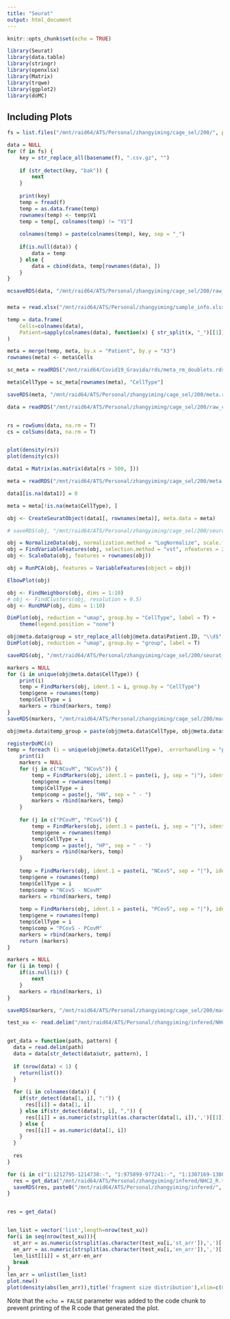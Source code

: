 ```yaml
---
title: "Seurat"
output: html_document
---
```


```r
knitr::opts_chunk$set(echo = TRUE)
```


```r
library(Seurat)
library(data.table)
library(stringr)
library(openxlsx)
library(Matrix)
library(trqwe)
library(ggplot2)
library(doMC)
```

## Including Plots

```r
fs = list.files("/mnt/raid64/ATS/Personal/zhangyiming/cage_sel/200/", pattern = "csv.gz$", full.names = T)

data = NULL
for (f in fs) {
    key = str_replace_all(basename(f), ".csv.gz", "")
    
    if (str_detect(key, "bak")) {
        next
    }
    
    print(key)
    temp = fread(f)
    temp = as.data.frame(temp)
    rownames(temp) <- temp$V1
    temp = temp[, colnames(temp) != "V1"]
    
    colnames(temp) = paste(colnames(temp), key, sep = "_")
    
    if(is.null(data)) {
        data = temp
    } else {
        data = cbind(data, temp[rownames(data), ])
    }
}

mcsaveRDS(data, "/mnt/raid64/ATS/Personal/zhangyiming/cage_sel/200/raw_counts.rds")
```


### 
```r
meta = read.xlsx("/mnt/raid64/ATS/Personal/zhangyiming/sample_info.xlsx")

temp = data.frame(
    Cells=colnames(data),
    Patient=sapply(colnames(data), function(x) { str_split(x, "_")[[1]][2] })
)

meta = merge(temp, meta, by.x = "Patient", by.y = "X3")
rownames(meta) <- meta$Cells

sc_meta = readRDS("/mnt/raid64/Covid19_Gravida/rds/meta_rm_doublets.rds")

meta$CellType = sc_meta[rownames(meta), "CellType"]

saveRDS(meta, "/mnt/raid64/ATS/Personal/zhangyiming/cage_sel/200/meta.rds")
```


```r
data = readRDS("/mnt/raid64/ATS/Personal/zhangyiming/cage_sel/200/raw_counts.rds")


rs = rowSums(data, na.rm = T)
cs = colSums(data, na.rm = T)


plot(density(rs))
plot(density(cs))
```


```r
data1 = Matrix(as.matrix(data[rs > 500, ]))

meta = readRDS("/mnt/raid64/ATS/Personal/zhangyiming/cage_sel/200/meta.rds")

data1[is.na(data1)] = 0

meta = meta[!is.na(meta$CellType), ]

obj <- CreateSeuratObject(data1[, rownames(meta)], meta.data = meta)

# saveRDS(obj, "/mnt/raid64/ATS/Personal/zhangyiming/cage_sel/200/seurat_obj.rds")
```


```r
obj = NormalizeData(obj, normalization.method = "LogNormalize", scale.factor = 10000)
obj = FindVariableFeatures(obj, selection.method = "vst", nfeatures = 2000)
obj <- ScaleData(obj, features = rownames(obj))
```


```R
obj = RunPCA(obj, features = VariableFeatures(object = obj))

ElbowPlot(obj)
```

```R
obj <- FindNeighbors(obj, dims = 1:10)
# obj <- FindClusters(obj, resolution = 0.5)
obj <- RunUMAP(obj, dims = 1:10)
```


```r
DimPlot(obj, reduction = "umap", group.by = "CellType", label = T) +
    theme(legend.position = "none")
```


```r
obj@meta.data$group = str_replace_all(obj@meta.data$Patient.ID, "\\d$", "")
DimPlot(obj, reduction = "umap", group.by = "group", label = T)
```

```R
saveRDS(obj, "/mnt/raid64/ATS/Personal/zhangyiming/cage_sel/200/seurat_obj.rds")
```



```r
markers = NULL
for (i in unique(obj@meta.data$CellType)) {
    print(i)
    temp = FindMarkers(obj, ident.1 = i, group.by = "CellType")
    temp$gene = rownames(temp)
    temp$CellType = i
    markers = rbind(markers, temp)
}
saveRDS(markers, "/mnt/raid64/ATS/Personal/zhangyiming/cage_sel/200/markers_between_ßcelltypes.rds")
```


```r

obj@meta.data$temp_group = paste(obj@meta.data$CellType, obj@meta.data$group, sep = "|")

registerDoMC(4)
temp = foreach (i = unique(obj@meta.data$CellType), .errorhandling = "pass") %dopar% {
    print(i)
    markers = NULL
    for (j in c("NCovM", "NCovS")) {
        temp = FindMarkers(obj, ident.1 = paste(i, j, sep = "|"), ident.2 = paste(i, "HN", sep = "|"), group.by = "temp_group")
        temp$gene = rownames(temp)
        temp$CellType = i
        temp$comp = paste(j, "HN", sep = " - ")
        markers = rbind(markers, temp)
    }
    
    for (j in c("PCovM", "PCovS")) {
        temp = FindMarkers(obj, ident.1 = paste(i, j, sep = "|"), ident.2 = paste(i, "HP", sep = "|"), group.by = "temp_group")
        temp$gene = rownames(temp)
        temp$CellType = i
        temp$comp = paste(j, "HP", sep = " - ")
        markers = rbind(markers, temp)
    }
    
    temp = FindMarkers(obj, ident.1 = paste(i, "NCovS", sep = "|"), ident.2 = paste(i, "NCovM", sep = "|"), group.by = "temp_group")
    temp$gene = rownames(temp)
    temp$CellType = i
    temp$comp = "NCovS - NCovM"
    markers = rbind(markers, temp)
    
    temp = FindMarkers(obj, ident.1 = paste(i, "PCovS", sep = "|"), ident.2 = paste(i, "PCovM", sep = "|"), group.by = "temp_group")
    temp$gene = rownames(temp)
    temp$CellType = i
    temp$comp = "PCovS - PCovM"
    markers = rbind(markers, temp)
    return (markers)
}

markers = NULL
for (i in temp) {
    if(is.null(i)) {
        next
    }
    markers = rbind(markers, i)
}

saveRDS(markers, "/mnt/raid64/ATS/Personal/zhangyiming/cage_sel/200/markers_between_groups.rds")
```


```R
test_xu <- read.delim("/mnt/raid64/ATS/Personal/zhangyiming/infered/NHC2_R.txt")


get_data = function(path, pattern) {
  data = read.delim(path)
  data = data[str_detect(data$utr, pattern), ]
  
  if (nrow(data) < 1) {
    return(list())
  }
  
  for (i in colnames(data)) {
    if(str_detect(data[1, i], ":")) {
      res[[i]] = data[1, i]
    } else if(str_detect(data[1, i], ",")) {
      res[[i]] = as.numeric(strsplit(as.character(data[1, i]),',')[[1]])
    } else {
      res[[i]] = as.numeric(data[1, i])
    }
  }
  
  res
}

for (i in c("1:1212795-1214738:-", "1:975899-977241:-", "1:1307169-1308618:-")) {
  res = get_data("/mnt/raid64/ATS/Personal/zhangyiming/infered/NHC2_R.txt", i)
  saveRDS(res, paste0("/mnt/raid64/ATS/Personal/zhangyiming/infered/", i, ".rds"))
}


res = get_data()


len_list = vector('list',length=nrow(test_xu))
for(i in seq(nrow(test_xu))){
  st_arr = as.numeric(strsplit(as.character(test_xu[i,'st_arr']),',')[[1]])
  en_arr = as.numeric(strsplit(as.character(test_xu[i,'en_arr']),',')[[1]])
  len_list[[i]] = st_arr-en_arr
  break
}
len_arr = unlist(len_list)
plot.new()
plot(density(abs(len_arr)),title('fragment size distribution'),xlim=c(0,500))
```


Note that the `echo = FALSE` parameter was added to the code chunk to prevent printing of the R code that generated the plot.

